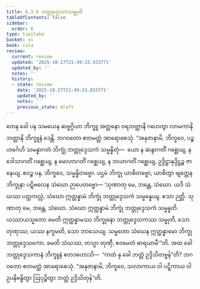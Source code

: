 ```yaml
---
title: 6.3.6 ဘတ္တုဒ္ဒေသကသမ္မုတိ
tableOfContents: false
sidebar:
  order: 6
type: tipitaka
basket: vi
book: cula
review:
  current: review
  updated: '2025-10-27T21:49:33.933771'
  updated_by: ''
  notes: ''
  history:
  - state: review
    date: '2025-10-27T21:49:33.933771'
    updated_by: ''
    notes: ''
    previous_state: draft
---
```



<ReviewStatus review={frontmatter.review} showDetails={true} />

<HypothesisAnnotation frontmatter={frontmatter} />

<DynamicBreadcrumb />

<Division number="326" book="cula" e="ch" v="4" p="330">

<Paragraph number="1431" book="cula">
တေန ခေါ ပန သမယေန ဆဗ္ဗဂ္ဂိယာ ဘိက္ခူ အတ္တနော ဝရဘတ္တာနိ ဂဟေတွာ လာမကာနိ ဘတ္တာနိ ဘိက္ခူနံ ဒေန္တိ. ဘဂဝတော ဧတမတ္ထံ အာရောစေသုံ. “အနုဇာနာမိ, ဘိက္ခဝေ, ပဉ္စဟင်္ဂေဟိ သမန္နာဂတံ ဘိက္ခုံ ဘတ္တုဒ္ဒေသကံ သမ္မန္နိတုံ—  ယော န ဆန္ဒာဂတိံ ဂစ္ဆေယျ, န ဒေါသာဂတိံ ဂစ္ဆေယျ, န မောဟာဂတိံ ဂစ္ဆေယျ, န ဘယာဂတိံ ဂစ္ဆေယျ, ဥဒ္ဒိဋ္ဌာနုဒ္ဒိဋ္ဌဉ္စ ဇာနေယျ. ဧဝဉ္စ ပန, ဘိက္ခဝေ, သမ္မန္နိတဗ္ဗော. ပဌမံ ဘိက္ခု ယာစိတဗ္ဗော, ယာစိတွာ ဗျတ္တေန ဘိက္ခုနာ ပဋိဗလေန သံဃော ဉာပေတဗ္ဗော—
</Paragraph>

<Paragraph number="1432" book="cula">
‘သုဏာတု မေ, ဘန္တေ, သံဃော. ယဒိ သံဃဿ ပတ္တကလ္လံ, သံဃော ဣတ္ထန္နာမံ ဘိက္ခုံ ဘတ္တုဒ္ဒေသကံ သမ္မန္နေယျ. ဧသာ ဉတ္တိ.
</Paragraph>

<Paragraph number="1433" book="cula">
သုဏာတု မေ, ဘန္တေ, သံဃော. သံဃော ဣတ္ထန္နာမံ ဘိက္ခုံ ဘတ္တုဒ္ဒေသကံ သမ္မန္နတိ. ယဿာယသ္မတော ခမတိ ဣတ္ထန္နာမဿ ဘိက္ခုနော ဘတ္တုဒ္ဒေသကဿ သမ္မုတိ, သော တုဏှဿ; ယဿ နက္ခမတိ, သော ဘာသေယျ.
</Paragraph>

<Paragraph number="1434" book="cula">
သမ္မတော သံဃေန ဣတ္ထန္နာမော ဘိက္ခု ဘတ္တုဒ္ဒေသကော. ခမတိ သံဃဿ, တသ္မာ တုဏှီ, ဧဝမေတံ ဓာရယာမီ’”တိ.
</Paragraph>

<Paragraph number="1435" book="cula">
အထ ခေါ ဘတ္တုဒ္ဒေသကာနံ ဘိက္ခူနံ ဧတဒဟောသိ—  “ကထံ နု ခေါ ဘတ္တံ ဥဒ္ဒိသိတဗ္ဗန်”တိ? ဘဂဝတော ဧတမတ္ထံ အာရောစေသုံ. “အနုဇာနာမိ, ဘိက္ခဝေ, သလာကာယ ဝါ ပဋ္ဋိကာယ ဝါ ဥပနိဗန္ဓိတွာ ဩပုဉ္ဇိတွာ ဘတ္တံ ဥဒ္ဒိသိတုန်”တိ.
</Paragraph>
</Division>